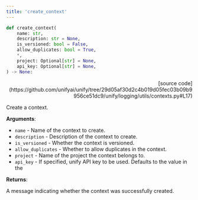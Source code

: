 ```yaml
---
title: 'create_context'
---
```


```python
def create_context(
    name: str,
    description: str = None,
    is_versioned: bool = False,
    allow_duplicates: bool = True,
    *,
    project: Optional[str] = None,
    api_key: Optional[str] = None,
) -> None:
```

<p align="right">[source code](https://github.com/unifyai/unify/tree/29d05af30d2c4b019d05fec03b09b9956ce51dc9/unify/logging/utils/contexts.py#L17)</p>

Create a context.

**Arguments**:

- `name` - Name of the context to create.
- `description` - Description of the context to create.
- `is_versioned` - Whether the context is versioned.
- `allow_duplicates` - Whether to allow duplicates in the context.
- `project` - Name of the project the context belongs to.
- `api_key` - If specified, unify API key to be used. Defaults to the value in the



**Returns**:

A message indicating whether the context was successfully created.